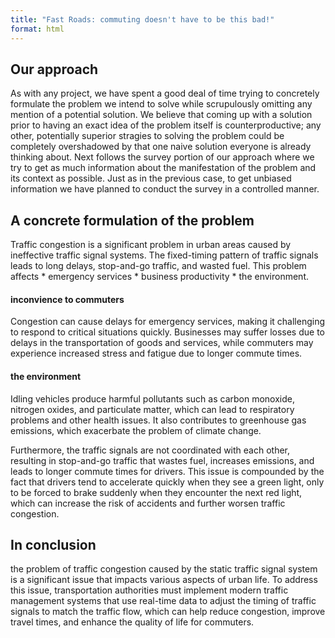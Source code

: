 ```yaml
---
title: "Fast Roads: commuting doesn't have to be this bad!"
format: html
---
```


## Our approach
As with any project, we have spent a good deal of time trying to concretely formulate the problem we intend to solve while scrupulously omitting any mention of a potential solution. We believe that coming up with a solution prior to having an exact idea of the problem itself is counterproductive; any other, potentially superior stragies to solving the problem could be completely overshadowed by that one naive solution everyone is already thinking about. Next follows the survey portion of our approach where we try to get as much information about the manifestation of the problem and its context as possible. Just as in the previous case, to get unbiased information we have planned to conduct the survey in a controlled manner.

## A concrete formulation of the problem
Traffic congestion is a significant problem in urban areas caused by ineffective traffic signal systems. The fixed-timing pattern of traffic signals leads to long delays, stop-and-go traffic, and wasted fuel. 
This problem affects 
* emergency services
* business productivity
* the environment. 

#### inconvience to commuters
Congestion can cause delays for emergency services, making it challenging to respond to critical situations quickly. Businesses may suffer losses due to delays in the transportation of goods and services, while commuters may experience increased stress and fatigue due to longer commute times.

#### the environment
Idling vehicles produce harmful pollutants such as carbon monoxide, nitrogen oxides, and particulate matter, which can lead to respiratory problems and other health issues. It also contributes to greenhouse gas emissions, which exacerbate the problem of climate change.

Furthermore, the traffic signals are not coordinated with each other, resulting in stop-and-go traffic that wastes fuel, increases emissions, and leads to longer commute times for drivers. This issue is compounded by the fact that drivers tend to accelerate quickly when they see a green light, only to be forced to brake suddenly when they encounter the next red light, which can increase the risk of accidents and further worsen traffic congestion.

## In conclusion
the problem of traffic congestion caused by the static traffic signal system is a significant issue that impacts various aspects of urban life. To address this issue, transportation authorities must implement modern traffic management systems that use real-time data to adjust the timing of traffic signals to match the traffic flow, which can help reduce congestion, improve travel times, and enhance the quality of life for commuters. 


